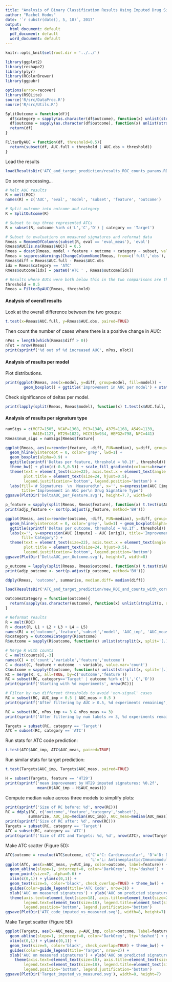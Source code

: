 ```yaml
---
title: "Analysis of Binary Classification Results Using Imputed Drug Signatures"
author: "Rachel Hodos"
date: '`r substr(date(), 5, 10)`, 2017'
output:
  html_document: default
  pdf_document: default
  word_document: default
---
```


```r
knitr::opts_knit$set(root.dir = '../../')
```

```r

library(ggplot2)
library(reshape2)
library(plyr)
library(RColorBrewer)
library(ggpubr)

options(error=recover)
library(RSQLite)
source('R/src/DataProc.R')
source('R/src/Utils.R')

SplitOutcome = function(df){
  df$category = sapply(as.character(df$outcome), function(x) unlist(strsplit(x, split='[.]'))[[1]])
  df$outcome = sapply(as.character(df$outcome), function(x) unlist(strsplit(x, split='[.]'))[[2]])
  return(df)
}

FilterByAUC = function(df, threshold=0.5){
  return(subset(df, AUC.full > threshold | AUC.obs > threshold))
}
```

Load the results
```r
load(ResultsDir('ATC_and_target_prediction/results_ROC_counts_params.RData'))
```

Do some processing...
```r

# Melt AUC results
R = melt(ROC)
names(R) = c('AUC', 'eval', 'model', 'subset', 'feature', 'outcome')

# Split outcome into outcome and category
R = SplitOutcome(R)

# Subset to top three represented ATCs
R = subset(R, outcome %in% c('L','C','D') | category == 'Target')

# Subset to evaluations on measured signatures and reformat data
Rmeas = RemoveDfColumns(subset(R, eval == 'eval_meas'), 'eval')
Rmeas$AUC[is.na(Rmeas$AUC)] = 0.5
Rmeas = dcast(Rmeas, model + feature + outcome + category ~ subset, value.var='AUC')
Rmeas = suppressWarnings(ChangeColumnName(Rmeas, from=c('full','obs'), to=c('AUC.full', 'AUC.obs')))
Rmeas$diff = Rmeas$AUC.full - Rmeas$AUC.obs
idx = Rmeas$category == 'ATC'
Rmeas$outcome[idx] = paste0('ATC ' , Rmeas$outcome[idx])

# Results where AUCs were both below this in the two comparisons are thrown out
threshold = 0.5 
Rmeas = FilterByAUC(Rmeas, threshold)
```

#### Analysis of overall results
Look at the overall difference between the two groups:
```r
t.test(x=Rmeas$AUC.full, y=Rmeas$AUC.obs, paired=TRUE)
```

Then count the number of cases where there is a positive change in AUC:
```r
nPos = length(which(Rmeas$diff > 0)) 
nTot = nrow(Rmeas)
print(sprintf('%d out of %d increased AUC', nPos, nTot))
```

#### Analysis of results per model
Plot distributions.
```r
print(ggplot(Rmeas, aes(x=model, y=diff, group=model, fill=model)) +
        geom_boxplot() + ggtitle('Improvement in AUC per model') + stat_compare_means())
```

Check significance of deltas per model.
```r
print(lapply(split(Rmeas, Rmeas$model), function(x) t.test(x$AUC.full, x$AUC.obs, paired=TRUE)))
```

#### Analysis of results per signature type
```r
numSigs = c(MCF7=1505, VCAP=1368, PC3=1340, A375=1168, A549=1139,
            HA1E=1127, HT29=1022, HCC515=934, HEPG2=798, NPC=441)
Rmeas$num_sigs = numSigs[Rmeas$feature]

ggplot(Rmeas, aes(x=reorder(feature, -diff, FUN=median), y=diff, group=feature, fill=num_sigs)) +
  geom_hline(yintercept = 0, color='grey', lwd=1) +
  geom_boxplot(alpha=0.9) +
  ggtitle(sprintf('Deltas per feature, threshold = %0.1f', threshold)) +
  theme_bw() + ylim(c(-0.5,0.5)) + scale_fill_gradientn(colours=brewer.pal(5,'YlOrRd')) +
  theme(text = element_text(size=22), axis.text.x = element_text(angle = 45, hjust = 1),
        plot.title = element_text(size=24, hjust=0.5),
        legend.justification='bottom', legend.position='bottom') +
  labs(fill='# Signatures  \n  Measured\n', x='', y=expression(AUC [impute] - AUC [orig]),
       title='Improvement in AUC per\n Drug Signature Type')
ggsave(PlotDir('DeltaAUC_per_Feature.svg'), height=7.7, width=8)
```
```r
p_feature = sapply(split(Rmeas, Rmeas$feature), function(x) t.test(x$AUC.full, x$AUC.obs, paired=TRUE)$p.value)
print(adjp_feature <- sort(p.adjust(p_feature, method='BH')))
```

```r
ggplot(Rmeas, aes(x=reorder(outcome, -diff, FUN=median), y=diff, group=outcome, fill=category)) + ylim(c(-0.5,0.5)) +
  geom_hline(yintercept = 0, color='grey', lwd=1) + geom_boxplot(alpha=0.8) + scale_fill_manual(values=c('#CC9966','#009999')) +
  ggtitle(sprintf('Deltas per outcome, threshold = %0.1f', threshold)) + theme_bw() +
  labs(x='', y=expression(AUC [impute] - AUC [orig]), title='Improvement in AUC per\n Prediction Task',
       fill='Category') +
  theme(text = element_text(size=22), axis.text.x = element_text(angle = 45, hjust = 1),
        plot.title = element_text(size=24, hjust=0.5),
        legend.justification='bottom', legend.position='bottom')
ggsave(PlotDir('DeltaAUC_per_Outcome.svg'), height=7, width=8)
```

```r
p_outcome = lapply(split(Rmeas, Rmeas$outcome), function(x) t.test(x$AUC.full, x$AUC.obs, paired=TRUE)$p.value)
print(adjp_outcome <- sort(p.adjust(p_outcome, method='BH')))

ddply(Rmeas, 'outcome', summarise, median.diff= median(diff))
```

```r
load(ResultsDir('ATC_and_target_prediction/new_ROC_and_counts_with_correct_AUC_imp_values.RData'))

Outcome2Category = function(outcome){
  return(sapply(as.character(outcome), function(x) unlist(strsplit(x, split='[.]'))[[1]]))
}

# Reformat results
R = melt(ROC)
R = dcast(R, L1 + L2 + L3 + L4 ~ L5)
names(R) = c('outcome','feature','subset','model', 'AUC_imp', 'AUC_meas')
R$category = Outcome2Category(R$outcome)
R$outcome = sapply(R$outcome, function(x) unlist(strsplit(x, split='[.]'))[[2]])

# Merge R with counts
C = melt(counts)[,-3]
names(C) = c('count','variable','feature','outcome')
C = dcast(C, feature + outcome  ~ variable, value.var='count')
C$outcome = sapply(C$outcome, function(x) unlist(strsplit(x, split='[.]'))[[2]])
RC = merge(R, C, all=TRUE, by=c('outcome','feature'))
RC = subset(RC, category=='Target' | outcome %in% c('L','C','D')) 
print(sprintf('Starting with %d experiments', nrow(RC)))

# Filter by two different thresholds to avoid 'non-signal' cases
RC = subset(RC, AUC_imp > 0.5 | AUC_meas > 0.5 )
print(sprintf('After filtering by AUC > 0.5, %d experiments remaining', nrow(RC)))

RC = subset(RC, nPos_imp >= 3 & nPos_meas >= 3)
print(sprintf('After filtering by num labels >= 3, %d experiments remaining', nrow(RC)))

Targets = subset(RC, category == 'Target')
ATC = subset(RC, category == 'ATC')
```

Run stats for ATC code prediction:
```r
t.test(ATC$AUC_imp, ATC$AUC_meas, paired=TRUE)
```

Run similar stats for target prediction:
```r
t.test(Targets$AUC_imp, Targets$AUC_meas, paired=TRUE)
```

```r
H = subset(Targets, feature == 'HT29')
print(sprintf('mean improvement by HT29 imputed signatures: %0.2f',
              mean(H$AUC_imp - H$AUC_meas)))
```


Compute median value across three models to simplify plots:
```r
print(sprintf('Size of RC before: %d', nrow(RC)))
RC = ddply(RC, c('outcome','feature','category','subset'),
          summarize, AUC_imp=median(AUC_imp), AUC_meas=median(AUC_meas))
print(sprintf('Size of RC after: %d', nrow(RC)))
Targets = subset(RC, category == 'Target')
ATC = subset(RC, category == 'ATC')
print(sprintf('Size of ATC and Targets: %d, %d', nrow(ATC), nrow(Targets)))
```

Make ATC scatter (Figure 5D):
```r
ATC$outcome = revalue(ATC$outcome, c('C'='C: Cardiovascular', 'D'='D: Dermatological',
                                     'L'='L: Antineoplastic/Immunomodulatory'))
ggplot(ATC, aes(x=AUC_meas, y=AUC_imp, color=outcome, label=feature)) + 
  geom_abline(slope=1, intercept=0, color='DarkGrey', lty='dashed') + 
  geom_point(size=7, alpha=0.6) +
  xlim(c(0,1)) + ylim(c(0,1)) +
  geom_text(size=5, color='black', check_overlap=TRUE) + theme_bw() + 
  guides(color=guide_legend(title='ATC Code', nrow=3)) + 
  xlab('AUC on measured signatures') + ylab('AUC on predicted signatures') + 
  theme(axis.text=element_text(size=18), axis.title=element_text(size=22),
        legend.text=element_text(size=18), legend.title=element_text(size=22),
        legend.position='bottom', legend.justification='bottom')
ggsave(PlotDir('ATC_code_imputed_vs_measured.svg'), width=8, height=7)
```

Make Target scatter (Figure 5E):
```r
ggplot(Targets, aes(x=AUC_meas, y=AUC_imp, color=outcome, label=feature)) + 
  geom_abline(slope=1, intercept=0, color='DarkGrey', lty='dashed') + geom_point(size=7, alpha=0.6) +
  xlim(c(0,1)) + ylim(c(0,1)) +
  geom_text(size=5, color='black', check_overlap=TRUE) + theme_bw() + 
  guides(color=guide_legend(title='Target', nrow=2)) +
  xlab('AUC on measured signatures') + ylab('AUC on predicted signatures') + 
    theme(axis.text=element_text(size=18), axis.title=element_text(size=22),
        legend.text=element_text(size=18), legend.title=element_text(size=22),
        legend.position='bottom', legend.justification='bottom')
ggsave(PlotDir('Target_imputed_vs_measured.svg'), width=8, height=7)
```

